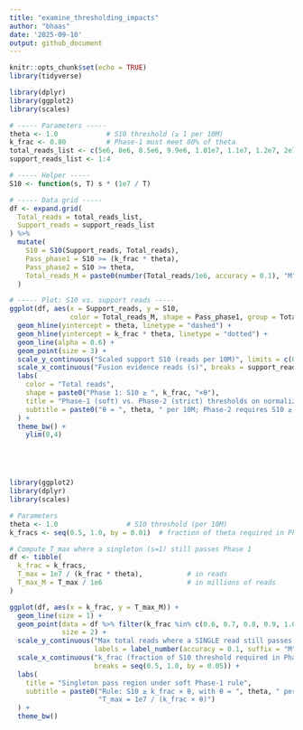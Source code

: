 ```yaml
---
title: "examine_thresholding_impacts"
author: "bhaas"
date: '2025-09-10'
output: github_document
---
```


```r
knitr::opts_chunk$set(echo = TRUE)
library(tidyverse)
```



```r

library(dplyr)
library(ggplot2)
library(scales)

# ----- Parameters -----
theta <- 1.0            # S10 threshold (≥ 1 per 10M)
k_frac <- 0.80          # Phase-1 must meet 80% of theta
total_reads_list <- c(5e6, 8e6, 8.5e6, 9.9e6, 1.01e7, 1.1e7, 1.2e7, 2e7, 5e7)
support_reads_list <- 1:4

# ----- Helper -----
S10 <- function(s, T) s * (1e7 / T)

# ----- Data grid -----
df <- expand.grid(
  Total_reads = total_reads_list,
  Support_reads = support_reads_list
) %>%
  mutate(
    S10 = S10(Support_reads, Total_reads),
    Pass_phase1 = S10 >= (k_frac * theta),
    Pass_phase2 = S10 >= theta,
    Total_reads_M = paste0(number(Total_reads/1e6, accuracy = 0.1), "M")
  )

# ----- Plot: S10 vs. support reads -----
ggplot(df, aes(x = Support_reads, y = S10,
               color = Total_reads_M, shape = Pass_phase1, group = Total_reads_M)) +
  geom_hline(yintercept = theta, linetype = "dashed") +
  geom_hline(yintercept = k_frac * theta, linetype = "dotted") +
  geom_line(alpha = 0.6) +
  geom_point(size = 3) +
  scale_y_continuous("Scaled support S10 (reads per 10M)", limits = c(0, max(df$S10) * 1.05)) +
  scale_x_continuous("Fusion evidence reads (s)", breaks = support_reads_list) +
  labs(
    color = "Total reads",
    shape = paste0("Phase 1: S10 ≥ ", k_frac, "×θ"),
    title = "Phase-1 (soft) vs. Phase-2 (strict) thresholds on normalized support",
    subtitle = paste0("θ = ", theta, " per 10M; Phase-2 requires S10 ≥ θ (dashed), Phase-1 uses S10 ≥ ", k_frac, "×θ (dotted)")
  ) +
  theme_bw() +
    ylim(0,4)






```


```r

library(ggplot2)
library(dplyr)
library(scales)

# Parameters
theta <- 1.0                 # S10 threshold (per 10M)
k_fracs <- seq(0.5, 1.0, by = 0.01)  # fraction of theta required in Phase 1

# Compute T_max where a singleton (s=1) still passes Phase 1
df <- tibble(
  k_frac = k_fracs,
  T_max = 1e7 / (k_frac * theta),           # in reads
  T_max_M = T_max / 1e6                     # in millions of reads
)

ggplot(df, aes(x = k_frac, y = T_max_M)) +
  geom_line(size = 1) +
  geom_point(data = df %>% filter(k_frac %in% c(0.6, 0.7, 0.8, 0.9, 1.0)),
             size = 2) +
  scale_y_continuous("Max total reads where a SINGLE read still passes Phase 1",
                     labels = label_number(accuracy = 0.1, suffix = "M")) +
  scale_x_continuous("k_frac (fraction of S10 threshold required in Phase 1)",
                     breaks = seq(0.5, 1.0, by = 0.05)) +
  labs(
    title = "Singleton pass region under soft Phase-1 rule",
    subtitle = paste0("Rule: S10 ≥ k_frac × θ, with θ = ", theta, " per 10M; ",
                      "T_max = 1e7 / (k_frac × θ)")
  ) +
  theme_bw()




```




